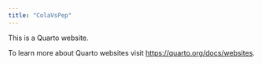 ```yaml
---
title: "ColaVsPep"
---
```


This is a Quarto website.

To learn more about Quarto websites visit <https://quarto.org/docs/websites>.
